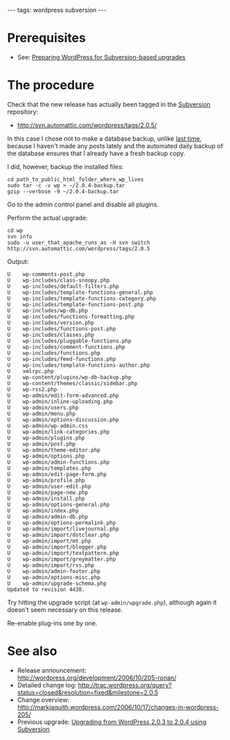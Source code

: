 ---
tags: wordpress subversion
---
= Prerequisites =

* See: [[Preparing WordPress for Subversion-based upgrades]]

= The procedure =

Check that the new release has actually been tagged in the [[Subversion]] repository:

* http://svn.automattic.com/wordpress/tags/2.0.5/

In this case I chose not to make a database backup, unlike [[Upgrading from WordPress 2.0.3 to 2.0.4 using Subversion|last time]], because I haven't made any posts lately and the automated daily backup of the database ensures that I already have a fresh backup copy.

I did, however, backup the installed files:

<pre>cd path_to_public_html_folder_where_wp_lives
sudo tar -c -v wp > ~/2.0.4-backup.tar
gzip --verbose -9 ~/2.0.4-backup.tar</pre>

Go to the admin control panel and disable all plugins.

Perform the actual upgrade:

<pre>cd wp
svn info
sudo -u user_that_apache_runs_as -H svn switch http://svn.automattic.com/wordpress/tags/2.0.5</pre>

Output:

<pre>U    wp-comments-post.php
U    wp-includes/class-snoopy.php
U    wp-includes/default-filters.php
U    wp-includes/template-functions-general.php
U    wp-includes/template-functions-category.php
U    wp-includes/template-functions-post.php
U    wp-includes/wp-db.php
U    wp-includes/functions-formatting.php
U    wp-includes/version.php
U    wp-includes/functions-post.php
U    wp-includes/classes.php
U    wp-includes/pluggable-functions.php
U    wp-includes/comment-functions.php
U    wp-includes/functions.php
U    wp-includes/feed-functions.php
U    wp-includes/template-functions-author.php
U    xmlrpc.php
U    wp-content/plugins/wp-db-backup.php
U    wp-content/themes/classic/sidebar.php
U    wp-rss2.php
U    wp-admin/edit-form-advanced.php
U    wp-admin/inline-uploading.php
U    wp-admin/users.php
U    wp-admin/menu.php
U    wp-admin/options-discussion.php
U    wp-admin/wp-admin.css
U    wp-admin/link-categories.php
U    wp-admin/plugins.php
U    wp-admin/post.php
U    wp-admin/theme-editor.php
U    wp-admin/options.php
U    wp-admin/admin-functions.php
U    wp-admin/templates.php
U    wp-admin/edit-page-form.php
U    wp-admin/profile.php
U    wp-admin/user-edit.php
U    wp-admin/page-new.php
U    wp-admin/install.php
U    wp-admin/options-general.php
U    wp-admin/index.php
U    wp-admin/admin-db.php
U    wp-admin/options-permalink.php
U    wp-admin/import/livejournal.php
U    wp-admin/import/dotclear.php
U    wp-admin/import/mt.php
U    wp-admin/import/blogger.php
U    wp-admin/import/textpattern.php
U    wp-admin/import/greymatter.php
U    wp-admin/import/rss.php
U    wp-admin/admin-footer.php
U    wp-admin/options-misc.php
U    wp-admin/upgrade-schema.php
Updated to revision 4438.</pre>

Try hitting the upgrade script (at <tt>wp-admin/upgrade.php</tt>), although again it doesn't seem necessary on this release.

Re-enable plug-ins one by one.

= See also =

* Release announcement: http://wordpress.org/development/2006/10/205-ronan/
* Detailed change log: http://trac.wordpress.org/query?status=closed&resolution=fixed&milestone=2.0.5
* Change overview: http://markjaquith.wordpress.com/2006/10/17/changes-in-wordpress-205/
* Previous upgrade: [[Upgrading from WordPress 2.0.3 to 2.0.4 using Subversion]]
